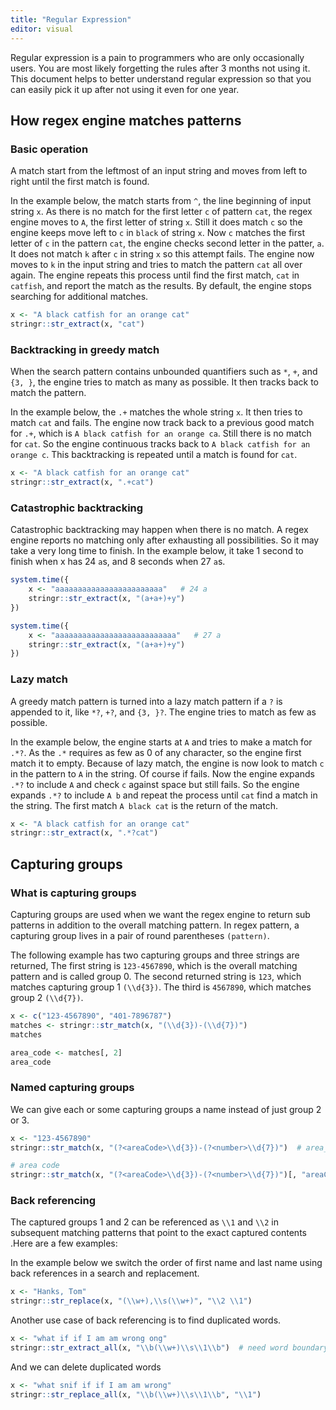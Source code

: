 ```yaml
---
title: "Regular Expression"
editor: visual
---
```


Regular expression is a pain to programmers who are only occasionally users. You are most likely forgetting the rules after 3 months not using it. This document helps to better understand regular expression so that you can easily pick it up after not using it even for one year.

## How regex engine matches patterns

### Basic operation

A match start from the leftmost of an input string and moves from left to right until the first match is found.

In the example below, the match starts from `^`, the line beginning of input string `x`. As there is no match for the first letter `c` of pattern `cat`, the regex engine moves to `A`, the first letter of string `x`. Still it does match `c` so the engine keeps move left to `c` in `black` of string `x`. Now `c` matches the first letter of `c` in the pattern `cat`, the engine checks second letter in the patter, `a`. It does not match `k` after `c` in string `x` so this attempt fails. The engine now moves to `k` in the input string and tries to match the pattern `cat` all over again. The engine repeats this process until find the first match, `cat` in `catfish`, and report the match as the results. By default, the engine stops searching for additional matches.

```r
x <- "A black catfish for an orange cat"
stringr::str_extract(x, "cat")
```

### Backtracking in greedy match

When the search pattern contains unbounded quantifiers such as `*`, `+`, and `{3, }`, the engine tries to match as many as possible. It then tracks back to match the pattern.

In the example below, the `.+` matches the whole string `x`. It then tries to match `cat` and fails. The engine now track back to a previous good match for `.+`, which is `A black catfish for an orange ca`. Still there is no match for `cat`. So the engine continuous tracks back to `A black catfish for an orange c`. This backtracking is repeated until a match is found for `cat`.

```r
x <- "A black catfish for an orange cat"
stringr::str_extract(x, ".+cat")
```

### Catastrophic backtracking

Catastrophic backtracking may happen when there is no match. A regex engine reports no matching only after exhausting all possibilities. So it may take a very long time to finish. In the example below, it take 1 second to finish when x has 24 `a`s, and 8 seconds when 27 `a`s.

```r
system.time({
    x <- "aaaaaaaaaaaaaaaaaaaaaaaa"   # 24 a
    stringr::str_extract(x, "(a+a+)+y")
})

system.time({
    x <- "aaaaaaaaaaaaaaaaaaaaaaaaaaa"   # 27 a
    stringr::str_extract(x, "(a+a+)+y")
})
```

### Lazy match

A greedy match pattern is turned into a lazy match pattern if a `?` is appended to it, like `*?`, `+?`, and `{3, }?`. The engine tries to match as few as possible.

In the example below, the engine starts at `A` and tries to make a match for `.*?`. As the `.*` requires as few as 0 of any character, so the engine first match it to empty. Because of lazy match, the engine is now look to match `c` in the pattern to `A` in the string. Of course if fails. Now the engine expands `.*?` to include `A` and check `c` against space but still fails. So the engine expands `.*?` to include `A b` and repeat the process until `cat` find a match in the string. The first match `A black cat` is the return of the match.

```r
x <- "A black catfish for an orange cat"
stringr::str_extract(x, ".*?cat")
```

## Capturing groups

### What is capturing groups

Capturing groups are used when we want the regex engine to return sub patterns in addition to the overall matching pattern. In regex pattern, a capturing group lives in a pair of round parentheses `(pattern)`.

The following example has two capturing groups and three strings are returned, The first string is `123-4567890`, which is the overall matching pattern and is called group 0. The second returned string is `123`, which matches capturing group 1 `(\\d{3})`. The third is `4567890`, which matches group 2 `(\\d{7})`.

```r
x <- c("123-4567890", "401-7896787")
matches <- stringr::str_match(x, "(\\d{3})-(\\d{7})")
matches
```

```r
area_code <- matches[, 2]
area_code
```

### Named capturing groups

We can give each or some capturing groups a name instead of just group 2 or 3.

```r
x <- "123-4567890"
stringr::str_match(x, "(?<areaCode>\\d{3})-(?<number>\\d{7})")  # area_code not supported
```

```r
# area code
stringr::str_match(x, "(?<areaCode>\\d{3})-(?<number>\\d{7})")[, "areaCode"]
```

### Back referencing

The captured groups 1 and 2 can be referenced as `\\1` and `\\2` in subsequent matching patterns that point to the exact captured contents .Here are a few examples:

In the example below we switch the order of first name and last name using back references in a search and replacement.

```r
x <- "Hanks, Tom"
stringr::str_replace(x, "(\\w+),\\s(\\w+)", "\\2 \\1")
```

Another use case of back referencing is to find duplicated words.

```r
x <- "what if if I am am wrong ong"
stringr::str_extract_all(x, "\\b(\\w+)\\s\\1\\b")  # need word boundary 
```

And we can delete duplicated words

```r
x <- "what snif if if I am am wrong"
stringr::str_replace_all(x, "\\b(\\w+)\\s\\1\\b", "\\1")
```
